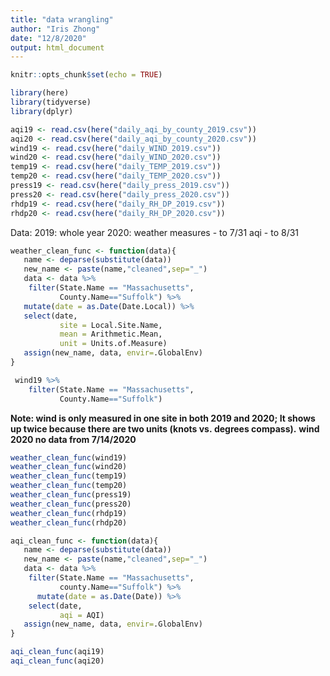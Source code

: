 ```yaml
---
title: "data wrangling"
author: "Iris Zhong"
date: "12/8/2020"
output: html_document
---
```


```r
knitr::opts_chunk$set(echo = TRUE)
```

```r
library(here)
library(tidyverse)
library(dplyr)
```

```r
aqi19 <- read.csv(here("daily_aqi_by_county_2019.csv"))
aqi20 <- read.csv(here("daily_aqi_by_county_2020.csv"))
wind19 <- read.csv(here("daily_WIND_2019.csv"))
wind20 <- read.csv(here("daily_WIND_2020.csv"))
temp19 <- read.csv(here("daily_TEMP_2019.csv"))
temp20 <- read.csv(here("daily_TEMP_2020.csv"))
press19 <- read.csv(here("daily_press_2019.csv"))
press20 <- read.csv(here("daily_press_2020.csv"))
rhdp19 <- read.csv(here("daily_RH_DP_2019.csv"))
rhdp20 <- read.csv(here("daily_RH_DP_2020.csv"))
```

Data: 
2019: whole year
2020: weather measures - to 7/31
      aqi - to 8/31

```r
weather_clean_func <- function(data){
   name <- deparse(substitute(data))
   new_name <- paste(name,"cleaned",sep="_")
   data <- data %>%
    filter(State.Name == "Massachusetts",
           County.Name=="Suffolk") %>%
   mutate(date = as.Date(Date.Local)) %>%
   select(date, 
           site = Local.Site.Name, 
           mean = Arithmetic.Mean,
           unit = Units.of.Measure)
   assign(new_name, data, envir=.GlobalEnv)
}
```

```r
 wind19 %>%
    filter(State.Name == "Massachusetts",
           County.Name=="Suffolk")
```

**Note: wind is only measured in one site in both 2019 and 2020; It shows up twice because there are two units (knots vs. degrees compass).**
**wind 2020 no data from 7/14/2020**

```r
weather_clean_func(wind19)
weather_clean_func(wind20)
weather_clean_func(temp19)
weather_clean_func(temp20)
weather_clean_func(press19)
weather_clean_func(press20)
weather_clean_func(rhdp19)
weather_clean_func(rhdp20)
```

```r
aqi_clean_func <- function(data){
   name <- deparse(substitute(data))
   new_name <- paste(name,"cleaned",sep="_")
   data <- data %>%
    filter(State.Name == "Massachusetts",
           county.Name=="Suffolk") %>%
      mutate(date = as.Date(Date)) %>%
    select(date, 
           aqi = AQI)
   assign(new_name, data, envir=.GlobalEnv)
}
```


```r
aqi_clean_func(aqi19)
aqi_clean_func(aqi20)
```





